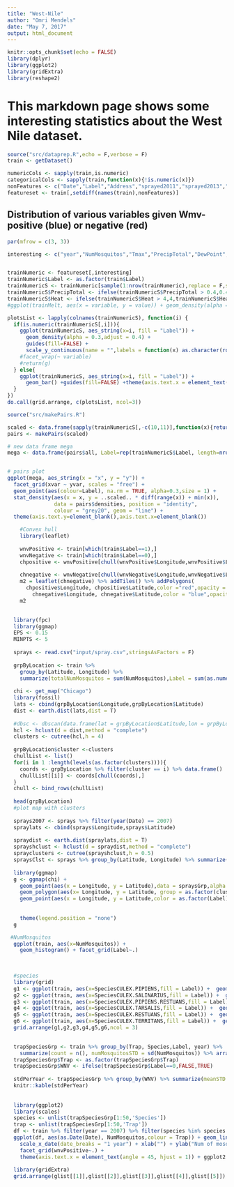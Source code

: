 ```yaml
---
title: "West-Nile"
author: "Omri Mendels"
date: "May 7, 2017"
output: html_document
---
```


```r
knitr::opts_chunk$set(echo = FALSE)
library(dplyr)
library(ggplot2)
library(gridExtra)
library(reshape2)
```

# This markdown page shows some interesting statistics about the West Nile dataset.

```r
source("src/dataprep.R",echo = F,verbose = F)
train <- getDataset()

numericCols <- sapply(train,is.numeric)
categoricalCols <- sapply(train,function(x){!is.numeric(x)})
nonFeatures <- c("Date","Label","Address","sprayed2011","sprayed2013","closestStation","Street","AddressNumberAndStreet","AddressAccuracy")
featureset <- train[,setdiff(names(train),nonFeatures)]

```
## Distribution of various variables given Wmv-positive (blue) or negative (red)
```r

par(mfrow = c(3, 3))

interesting <- c("year","NumMosquitos","Tmax","PrecipTotal","DewPoint","ResultSpeed","ResultDir","week","Heat","Species")


trainNumeric <- featureset[,interesting]
trainNumeric$Label <- as.factor(train$Label)
trainNumericS <- trainNumeric[sample(1:nrow(trainNumeric),replace = F,size =nrow(trainNumeric)*0.4),]
trainNumericS$PrecipTotal <- ifelse(trainNumericS$PrecipTotal > 0.4,0.4,trainNumericS$PrecipTotal)
trainNumericS$Heat <- ifelse(trainNumericS$Heat > 4,4,trainNumericS$Heat)
#ggplot(trainMelt, aes(x = variable, y = value)) + geom_density(alpha = 0.3)

plotsList <- lapply(colnames(trainNumericS), function(i) {
  if(is.numeric(trainNumericS[,i])){
    ggplot(trainNumericS, aes_string(x=i, fill = "Label")) + 
      geom_density(alpha = 0.3,adjust = 0.4) +
      guides(fill=FALSE) +
      scale_y_continuous(name = "",labels = function(x) as.character(round(x,2)))
    #facet_wrap(~ variable)
    #return(g)
  } else{
    ggplot(trainNumericS, aes_string(x=i, fill = "Label")) + 
      geom_bar() +guides(fill=FALSE) +theme(axis.text.x = element_text(angle = 45, hjust = 1))
  }
})
do.call(grid.arrange, c(plotsList, ncol=3))


```

``` r
source("src/makePairs.R")

scaled <- data.frame(sapply(trainNumericS[,-c(10,11)],function(x){return((x - min(x,na.rm = T)) / (max(x,na.rm = T) - min(x,na.rm = T)))}))
pairs <- makePairs(scaled)

# new data frame mega
mega <- data.frame(pairs$all, Label=rep(trainNumericS$Label, length=nrow(pairs$all)))


# pairs plot
ggplot(mega, aes_string(x = "x", y = "y")) + 
  facet_grid(xvar ~ yvar, scales = "free") + 
  geom_point(aes(colour=Label), na.rm = TRUE, alpha=0.3,size = 1) + 
  stat_density(aes(x = x, y = ..scaled.. * diff(range(x)) + min(x)), 
               data = pairs$densities, position = "identity", 
               colour = "grey20", geom = "line") +
  theme(axis.text.y=element_blank(),axis.text.x=element_blank())

```
```r
    #Convex hull
    library(leaflet)
    
    wnvPositive <- train[which(train$Label==1),]
    wnvNegative <- train[which(train$Label==0),]
    chpositive <- wnvPositive[chull(wnvPositive$Longitude,wnvPositive$Latitude),]
    
    chnegative <- wnvNegative[chull(wnvNegative$Longitude,wnvNegative$Latitude),]
    m2 = leaflet(chnegative) %>% addTiles() %>% addPolygons(
      chpositive$Longitude, chpositive$Latitude,color ="red",opacity = 0.5) %>% addPolygons(
        chnegative$Longitude, chnegative$Latitude,color = "blue",opacity = 0.5) 
    m2
    
```
```r
  library(fpc)
  library(ggmap)
  EPS <- 0.15
  MINPTS <- 5
  
  sprays <- read.csv("input/spray.csv",stringsAsFactors = F)
  
  grpByLocation <- train %>% 
    group_by(Latitude, Longitude) %>% 
    summarize(totalNumMosquitos = sum(NumMosquitos),Label = sum(as.numeric(Label)) > 1)
  
  chi <- get_map("Chicago")
  library(fossil)
  lats <- cbind(grpByLocation$Longitude,grpByLocation$Latitude)
  dist <- earth.dist(lats,dist = T)
  
  #dbsc <- dbscan(data.frame(lat = grpByLocation$Latitude,lon = grpByLocation$Longitude),eps = .02,minPts = 1)
  hcl <- hclust(d = dist,method = "complete")
  clusters <- cutree(hcl,h = 4)
  
  grpByLocation$cluster <-clusters
  chullList <- list()
  for(i in 1 :length(levels(as.factor(clusters)))){
    coords <- grpByLocation %>% filter(cluster == i) %>% data.frame()
    chullList[[i]] <- coords[chull(coords),]
  }
  chull <- bind_rows(chullList)
  
  head(grpByLocation)
  #plot map with clusters
  
  sprays2007 <- sprays %>% filter(year(Date) == 2007)
  spraylats <- cbind(sprays$Longitude,sprays$Latitude)
  
  spraydist <- earth.dist(spraylats,dist = T)
  sprayshclust <- hclust(d = spraydist,method = "complete")
  sprayclusters <- cutree(sprayshclust,h = 0.5)
  spraysClst <- sprays %>% group_by(Latitude, Longitude) %>% summarize(co <- n())
  
  library(ggmap)
  g <- ggmap(chi) + 
    geom_point(aes(x = Longitude, y = Latitude),data = spraysGrp,alpha = 0.5, size = 0.01,color = "yellow") + 
    geom_polygon(aes(x= Longitude, y = Latitude, group = as.factor(cluster)),data =chull) + 
    geom_point(aes(x = Longitude, y = Latitude,color = as.factor(Label)),data = grpByLocation) + 
    
    
    theme(legend.position = "none")
  g


```

```r
 #NumMosquitos
  ggplot(train, aes(x=NumMosquitos)) +
    geom_histogram() + facet_grid(Label~.)
  
  
```

```r

  #species
  library(grid)
  g1 <- ggplot(train, aes(x=SpeciesCULEX.PIPIENS,fill = Label)) +  geom_bar()
  g2 <- ggplot(train, aes(x=SpeciesCULEX.SALINARIUS,fill = Label)) +  geom_bar() 
  g3 <- ggplot(train, aes(x=SpeciesCULEX.PIPIENS.RESTUANS,fill = Label)) +  geom_bar() 
  g4 <- ggplot(train, aes(x=SpeciesCULEX.TARSALIS,fill = Label)) +  geom_bar() 
  g5 <- ggplot(train, aes(x=SpeciesCULEX.RESTUANS,fill = Label)) +  geom_bar() 
  g6 <- ggplot(train, aes(x=SpeciesCULEX.TERRITANS,fill = Label)) +  geom_bar() 
  grid.arrange(g1,g2,g3,g4,g5,g6,ncol = 3)
  
```
```r
  trapSpeciesGrp <- train %>% group_by(Trap, Species,Label, year) %>% 
    summarize(count = n(), numMosquitosSTD = sd(NumMosquitos)) %>% arrange(desc(labelSTD))
  trapSpeciesGrp$Trap <- as.factor(trapSpeciesGrp$Trap)
  trapSpeciesGrp$WNV <- ifelse(trapSpeciesGrp$Label==0,FALSE,TRUE)
  
  stdPerYear <- trapSpeciesGrp %>% group_by(WNV) %>% summarize(meanSTD = mean(numMosquitosSTD,na.rm = T)) %>% arrange(year)
  knitr::kable(stdPerYear)
  
  
  library(ggplot2)
  library(scales)
  species <- unlist(trapSpeciesGrp[1:50,'Species'])
  trap <- unlist(trapSpeciesGrp[1:50,'Trap'])
  df <- train %>% filter(year == 2007) %>% filter(species %in% species & Trap %in% trap)
  ggplot(df, aes(as.Date(Date), NumMosquitos,colour = Trap)) + geom_line() +
    scale_x_date(date_breaks = "1 year") + xlab("") + ylab("Num of mosquitos")+
    facet_grid(wnvPositive~.) + 
    theme(axis.text.x = element_text(angle = 45, hjust = 1)) + ggplot2::ggtitle("Top 50 traps with the heighest variance of number of mosquitos")
  
  library(gridExtra)
  grid.arrange(glist[[1]],glist[[2]],glist[[3]],glist[[4]],glist[[5]])
  
```
